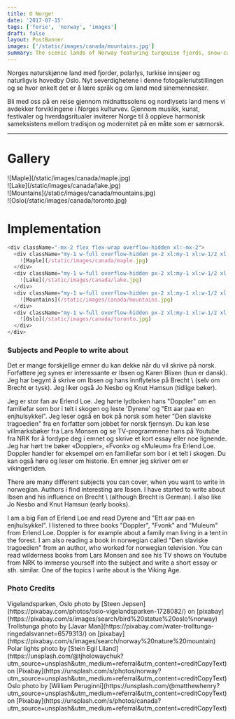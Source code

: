 ```yaml
---
title: O Norge!
date: '2017-07-15'
tags: ['ferie', 'norway', 'images']
draft: false
layout: PostBanner
images: ['/static/images/canada/mountains.jpg']
summary: The scenic lands of Norway featuring turqouise fjords, snow-capped mountains, turquoise lakes and Oslo. Take in the sights in this photo gallery exhibition and red how easy it is to learn norwegian on a high level.
---
```


Norges naturskjønne land med fjorder, polarlys, turkise innsjøer og naturligvis hovedby Oslo. Nyt severdighetene i denne fotogalleriutstillingen og se hvor enkelt det er å lære språk og om land med sinemennesker. 

Bli med oss ​​på en reise gjennom midnattssolens og nordlysets land mens vi avdekker forviklingene i Norges kulturvev. Gjennom musikk, kunst, festivaler og hverdagsritualer inviterer Norge til å oppleve harmonisk sameksistens mellom tradisjon og modernitet på en måte som er særnorsk.

---

# Gallery

<div className="-mx-2 flex flex-wrap overflow-hidden xl:-mx-2">
  <div className="my-1 w-full overflow-hidden px-2 xl:my-1 xl:w-1/2 xl:px-2">
    ![Maple](/static/images/canada/maple.jpg)
  </div>
  <div className="my-1 w-full overflow-hidden px-2 xl:my-1 xl:w-1/2 xl:px-2">
    ![Lake](/static/images/canada/lake.jpg)
  </div>
  <div className="my-1 w-full overflow-hidden px-2 xl:my-1 xl:w-1/2 xl:px-2">
    ![Mountains](/static/images/canada/mountains.jpg)
  </div>
  <div className="my-1 w-full overflow-hidden px-2 xl:my-1 xl:w-1/2 xl:px-2">
    ![Oslo(/static/images/canada/toronto.jpg)
  </div>
</div>

# Implementation

```js
<div className="-mx-2 flex flex-wrap overflow-hidden xl:-mx-2">
  <div className="my-1 w-full overflow-hidden px-2 xl:my-1 xl:w-1/2 xl:px-2">
    ![Maple](/static/images/canada/maple.jpg)
  </div>
  <div className="my-1 w-full overflow-hidden px-2 xl:my-1 xl:w-1/2 xl:px-2">
    ![Lake](/static/images/canada/lake.jpg)
  </div>
  <div className="my-1 w-full overflow-hidden px-2 xl:my-1 xl:w-1/2 xl:px-2">
    ![Mountains](/static/images/canada/mountains.jpg)
  </div>
  <div className="my-1 w-full overflow-hidden px-2 xl:my-1 xl:w-1/2 xl:px-2">
    ![Oslo](/static/images/canada/toronto.jpg)
  </div>
</div>
```
### Subjects and People to write about 
Det er mange forskjellige emner du kan dekke når du vil skrive på norsk. Forfattere jeg synes er interessante er Ibsen og Karen Blixen (hun er dansk). Jeg har begynt å skrive om Ibsen og hans innflytelse på Brecht \ (selv om Brecht er tysk). Jeg liker også Jo Nesbo og Knut Hamsun (tidlige bøker).

Jeg er stor fan av Erlend Loe. Jeg hørte lydboken hans "Doppler" om en familiefar som bor i telt i skogen og leste 'Dyrene' og "Ett aar paa en enjhulsykkel". Jeg leser også en bok på norsk som heter "Den slaviske tragoedien" fra en forfatter som jobbet for norsk fjernsyn. Du kan lese villmarksbøker fra Lars Monsen og se TV-programmene hans på Youtube fra NRK for å fordype deg i emnet og skrive et kort essay eller noe lignende. Jeg har hørt tre bøker «Doppler», «Fvonk» og «Muleum» fra Erlend Loe. Doppler handler for eksempel om en familiefar som bor i et telt i skogen. Du kan også høre og leser om historie. En emner jeg skriver om er vikingertiden.

There are many different subjects you can cover, when you want to write in norwegian. Authors i find interesting are Ibsen. I have started to write about Ibsen and his influence on Brecht \ (although Brecht is German). I also like Jo Nesbo and Knut Hamsun (early books).

I am a big Fan of Erlend Loe and read Dyrene and "Ett aar paa en enjhulsykkel". I listened to three books "Doppler", "Fvonk" and "Muleum" from Erlend Loe. Doppler is for example about a family man living in a tent in the forest. I am also reading a book in norwegian called "Den slaviske tragoedien" from an author, who worked for norwegian television. You can read wilderness books from Lars Monsen and see his TV shows on Youtube from NRK to immerse yourself into the subject  and write a short essay or sth. similar. One of the topics I write about is the Viking Age.  

### Photo Credits

<div>
  Vigelandsparken, Oslo photo by [Steen Jepsen](https://pixabay.com/photos/oslo-vigelandsparken-1728082/)
  on
  [pixabay](https://pixabay.com/s/images/search/bird%20statue%20oslo%norway)
</div>
<div>
  Trollstunga photo by [Javar
  Man](https://pixabay.com/water-trolltunga-ringedalsvannet=6579313/)
  on
  [pixabay](https://pixabay.com/s/images/search/norway%20nature%20mountain)
</div>
<div>
  Polar lights photo by [Stein Egil
  Liland](https://unsplash.com/@tjholowaychuk?utm_source=unsplash&amp;utm_medium=referral&amp;utm_content=creditCopyText)
  on
  [Pixabay](https://unsplash.com/s/photos/norway?utm_source=unsplash&amp;utm_medium=referral&amp;utm_content=creditCopyText)
</div>
<div>
  Oslo photo by [William
  Peruginni](https://unsplash.com/@matthewhenry?utm_source=unsplash&amp;utm_medium=referral&amp;utm_content=creditCopyText)
  on
  [Pixabay](https://unsplash.com/s/photos/canada?utm_source=unsplash&amp;utm_medium=referral&amp;utm_content=creditCopyText)
</div>

